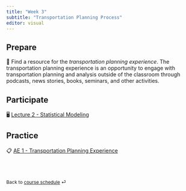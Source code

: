 ```yaml
---
title: "Week 3"
subtitle: "Transportation Planning Process"
editor: visual
---
```



## Prepare

📖 Find a resource for the *transportation planning experience*. The transportation planning experience is an opportunity to engage with transportation planning and analysis outside of the classroom through podcasts, news stories, books, seminars, and other activities. 

## Participate

🖥️ [Lecture 2 - Statistical Modeling](/teaching/CIVE461/slides/lec-2.html)

## Practice

📋 [AE 1 - Transportation Planning Experience](/teaching/CIVE461/ae/ae-1-transportation-planning-experience.html)

<br><br>

::: {style="font-size: 0.875em;"}
Back to [course schedule](/teaching/CIVE461/ "Course schedule") ⏎
:::
